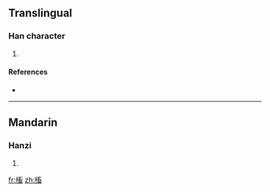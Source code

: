 ==Translingual==

===Han character===
{{Han char|rn=75|rad=木|as=10|sn=14|four=|canj=木卜女田 (DYVW)}}

# {{defn|Han|sort=木10}}

====References====
* {{Han ref|kx=0546.230|dkj=15332|hdz=21269.010|uh=69D2|ud=27090}}

----

==Mandarin==

===Hanzi===
{{cmn-hanzi|pin=[[xù]] ([[xu4]])|wg=hsü<sup>4</sup>}}

# {{defn|Mandarin|sort=木10}}

[[fr:槒]]
[[zh:槒]]